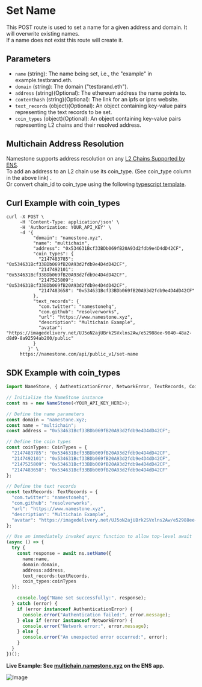 # Set Name

This POST route is used to set a name for a given address and domain. It will overwrite existing names.  
If a name does not exist this route will create it.

## Parameters

- `name` (string): The name being set, i.e., the "example" in example.testbrand.eth.
- `domain` (string): The domain ("testbrand.eth").
- `address` (string)(Optional): The ethereum address the name points to.
- `contenthash` (string)(Optional): The link for an ipfs or ipns website.
- `text_records` (object)(Optional): An object containing key-value pairs representing the text records to be set.
- `coin_types` (object)(Optional): An object containing key-value pairs representing L2 chains and their resolved address.

## Multichain Address Resolution

Namestone supports address resolution on any [L2 Chains Supported by ENS](https://github.com/ensdomains/address-encoder/blob/master/docs/supported-cryptocurrencies.md).  
To add an address to an L2 chain use its coin_type. (See coin_type column in the above link) .  
Or convert chain_id to coin_type using the following [typescript template](https://stackblitz.com/edit/stackblitz-starters-mfk6i5?file=src%2Findex.ts).

## Curl Example with coin_types

```
curl -X POST \
     -H 'Content-Type: application/json' \
     -H 'Authorization: YOUR_API_KEY' \
     -d '{
          "domain": "namestone.xyz",
          "name": "multichain",
          "address": "0x534631Bcf33BDb069fB20A93d2fdb9e4D4dD42CF",
          "coin_types": {
            "2147483785": "0x534631Bcf33BDb069fB20A93d2fdb9e4D4dD42CF",
            "2147492101": "0x534631Bcf33BDb069fB20A93d2fdb9e4D4dD42CF",
            "2147525809": "0x534631Bcf33BDb069fB20A93d2fdb9e4D4dD42CF",
            "2147483658": "0x534631Bcf33BDb069fB20A93d2fdb9e4D4dD42CF"
          },
          "text_records": {
            "com.twitter": "namestonehq",
            "com.github": "resolverworks",
            "url": "https://www.namestone.xyz",
            "description": "Multichain Example",
            "avatar": "https://imagedelivery.net/UJ5oN2ajUBrk2SVxlns2Aw/e52988ee-9840-48a2-d8d9-8a92594ab200/public"
          }
        }' \
     https://namestone.com/api/public_v1/set-name
```

## SDK Example with coin_types

```typescript
import NameStone, { AuthenticationError, NetworkError, TextRecords, CoinTypes } from '@namestone/namestone-sdk';

// Initialize the NameStone instance
const ns = new NameStone(<YOUR_API_KEY_HERE>);

// Define the name parameters
const domain = "namestone.xyz;
const name = "multichain";
const address = "0x534631Bcf33BDb069fB20A93d2fdb9e4D4dD42CF";

// Define the coin types
const coinTypes: CoinTypes = {
  "2147483785": "0x534631Bcf33BDb069fB20A93d2fdb9e4D4dD42CF",
  "2147492101": "0x534631Bcf33BDb069fB20A93d2fdb9e4D4dD42CF",
  "2147525809": "0x534631Bcf33BDb069fB20A93d2fdb9e4D4dD42CF",
  "2147483658": "0x534631Bcf33BDb069fB20A93d2fdb9e4D4dD42CF"
};

// Define the text records
const textRecords: TextRecords = {
  "com.twitter": "namestonehq",
  "com.github": "resolverworks",
  "url": "https://www.namestone.xyz",
  "description": "Multichain Example",
  "avatar": "https://imagedelivery.net/UJ5oN2ajUBrk2SVxlns2Aw/e52988ee-9840-48a2-d8d9-8a92594ab200/public"
};

// Use an immediately invoked async function to allow top-level await
(async () => {
  try {
    const response = await ns.setName({
      name:name,
      domain:domain,
      address:address,
      text_records:textRecords,
      coin_types:coinTypes
  });

    console.log("Name set successfully:", response);
  } catch (error) {
    if (error instanceof AuthenticationError) {
      console.error("Authentication failed:", error.message);
    } else if (error instanceof NetworkError) {
      console.error("Network error:", error.message);
    } else {
      console.error("An unexpected error occurred:", error);
    }
  }
})();
```

**Live Example: See [multichain.namestone.xyz](https://app.ens.domains/multichain.namestone.xyz) on the ENS app.**

![Image](https://imagedelivery.net/UJ5oN2ajUBrk2SVxlns2Aw/05c36ee0-86f5-4875-4720-da70a1ae8600/highres)

